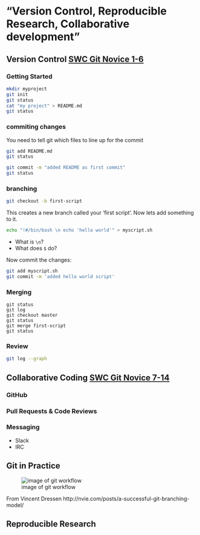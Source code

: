 # "Version Control, Reproducible Research, Collaborative development"

## Version Control [SWC Git Novice 1-6](http://swcarpentry.github.io/git-novice/)

### Getting Started

```sh
mkdir myproject
git init
git status
cat "my project" > README.md
git status
```

### commiting changes

You need to tell git which files to line up for the commit

```sh
git add README.md
git status
```


```sh
git commit -m "added README as first commit"
git status
```

### branching

```sh
git checkout -b first-script
```

This creates a new branch called your 'first script'. Now lets add something to it.

```sh
echo "!#/bin/bash \n echo 'hello world'" > myscript.sh
```

* What is `\n`?
* What does `$` do?

Now commit the changes:

```sh
git add myscript.sh
git commit -m 'added hello world script'
```

### Merging

```
git status
git log
git checkout master
git status
git merge first-script
git status
```

### Review 

```sh
git log --graph
```

##  Collaborative Coding [SWC Git Novice 7-14](http://swcarpentry.github.io/git-novice/)

### GitHub

### Pull Requests & Code Reviews

### Messaging

* Slack
* IRC

## Git in Practice

![image of git workflow](http://justinhileman.info/article/changing-history/git-flow.png)

From Vincent Dressen http://nvie.com/posts/a-successful-git-branching-model/

## Reproducible Research